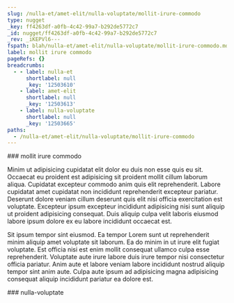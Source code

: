 ```yaml
---
slug: /nulla-et/amet-elit/nulla-voluptate/mollit-irure-commodo
type: nugget
_key: ff4263df-a0fb-4c42-99a7-b292de5772c7
_id: nugget/ff4263df-a0fb-4c42-99a7-b292de5772c7
_rev: _iKEPVl6---
fspath: blah/nulla-et/amet-elit/nulla-voluptate/mollit-irure-commodo.md
label: mollit irure commodo
pageRefs: {}
breadcrumbs:
  - - label: nulla-et
      shortlabel: null
      _key: '12503610'
    - label: amet-elit
      shortlabel: null
      _key: '12503613'
    - label: nulla-voluptate
      shortlabel: null
      _key: '12503665'
paths:
  - /nulla-et/amet-elit/nulla-voluptate/mollit-irure-commodo
---
```


<NuggetArea>
<Nugget slug="/nulla-et/amet-elit/nulla-voluptate/mollit-irure-commodo" type="nugget" _key="ff4263df-a0fb-4c42-99a7-b292de5772c7" _id="nugget/ff4263df-a0fb-4c42-99a7-b292de5772c7" _rev="_iKEPVl6---" fspath="blah/nulla-et/amet-elit/nulla-voluptate/mollit-irure-commodo.md" label="mollit irure commodo" paths="/nulla-et/amet-elit/nulla-voluptate/mollit-irure-commodo">
<NuggetBody>
### mollit irure commodo

Minim ut adipisicing cupidatat elit dolor eu duis non esse quis eu sit. Occaecat eu proident est adipisicing sit proident mollit cillum laborum aliqua. Cupidatat excepteur commodo anim quis elit reprehenderit. Labore cupidatat amet cupidatat non incididunt reprehenderit excepteur pariatur. Deserunt dolore veniam cillum deserunt quis elit nisi officia exercitation est voluptate. Excepteur ipsum excepteur incididunt adipisicing nisi sunt aliquip ut proident adipisicing consequat. Duis aliquip culpa velit laboris eiusmod labore ipsum dolore ex eu labore incididunt occaecat est.

Sit ipsum tempor sint eiusmod. Ea tempor Lorem sunt ut reprehenderit minim aliquip amet voluptate sit laborum. Ea do minim in ut irure elit fugiat voluptate. Est officia nisi est enim mollit consequat ullamco culpa esse reprehenderit. Voluptate aute irure labore duis irure tempor nisi consectetur officia pariatur. Anim aute et labore veniam labore incididunt nostrud aliquip tempor sint anim aute. Culpa aute ipsum ad adipisicing magna adipisicing consequat aliquip incididunt pariatur ea dolore est.

</NuggetBody>
<Breadcrumbs>
<Crumbs>
<Crumb _key="12503610" label="nulla-et" /><Crumb _key="12503613" label="amet-elit" /><Crumb _key="12503665" label="nulla-voluptate" />
</Crumbs>
</Breadcrumbs>
</Nugget>

<NuggetsInbound>
</NuggetsInbound>
<NuggetsOutbound>
</NuggetsOutbound>
</NuggetArea>
<PassagesInbound>
<Passage direction="inbound" type="passage" _key="12503665" _id="passage/12503665" _rev="_iKEPVl2---" label="nulla-voluptate" passage="nulla-voluptate" fspath="blah/nulla-et/amet-elit/nulla-voluptate" paths="/nulla-et/amet-elit/nulla-voluptate" slug="/nulla-et/amet-elit/nulla-voluptate">
<NuggetBody>
### nulla-voluptate

</NuggetBody>
<Breadcrumbs>
<Crumbs>
<Crumb _key="12503610" label="nulla-et" /><Crumb _key="12503613" label="amet-elit" />
</Crumbs>
</Breadcrumbs>
</Passage>

</PassagesInbound>
<PassagesOutbound>
</PassagesOutbound>